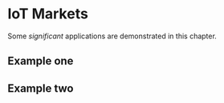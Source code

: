 # IoT Markets {#markets}

Some _significant_ applications are demonstrated in this chapter.

## Example one

## Example two
